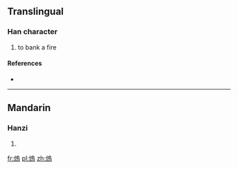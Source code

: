 ==Translingual==

===Han character===
{{Han char|rn=86|rad=火|as=10|sn=14|four=|canj=FHRF}}

# to bank a fire

====References====
* {{Han ref|kx=0680.040|dkj=19306|dj=1091.090|hdz=32224.010|uh=7193|ud=29075}}

----

==Mandarin==

===Hanzi===
{{cmn-hanzi|pin=[[liù]] ([[liu4]]), [[wèn]] ([[wen4]])|wg=liu<sup>4</sup>, wen<sup>4</sup>}}

# {{defn|lang=cmn|sort=火10}}

[[fr:熓]]
[[pl:熓]]
[[zh:熓]]